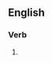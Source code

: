 ==English==

===Verb===
{{head|en|present participle}}

# {{present participle of|discombobulate|lang=en|nocat=1}}